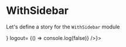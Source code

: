 
<Meta title="Templates|WithSidebar" component={WithSidebar}/>

# WithSidebar
Let's define a story for the `WithSidebar` module

<Preview>
  <Story name="WithSidebar">
    <WithSidebar SidebarBox={<Sidebar 
      status={Status.Loaded}
      communities={[{
        link: {
          url: "string",
          external: true,
        },
        name: "test",
        icon: "",
      }]}
      user={{
        icon:'https://pbs.twimg.com/profile_images/1161428802091802627/O49Ggs-7_400x400.jpg',
        name: '˗ˏˋ Doug Belshaw ˎˊ˗  🇪🇺 ☠️ ✊',
        id: "/test"
      }}
      isOpen= {false}
      Search={ <input />}
      logout= {() => console.log(false)}
    />}>
      <Box bg="#fff" width={"600px"}></Box>
    </WithSidebar>
  </Story>
</Preview>

